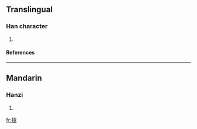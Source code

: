 {{see|掗}}

==Translingual==
===Han character===
{{Han char|rn=64|rad=手|as=06|sn=9|four=|canj=手一廿金 (QMTC)}}
# {{defn|Han|sort=手06}}
====References====
{{Han ref|kx=0431.171|hdz=31867.030|uh=631C|ud=25372}}
----
==Mandarin==
===Hanzi===
{{cmn-hanzi|tra=掗|pin=[[yà]] ([[ya4]])|wg=ya<sup>4</sup>}}
# {{defn|Mandarin}}

[[fr:挜]]